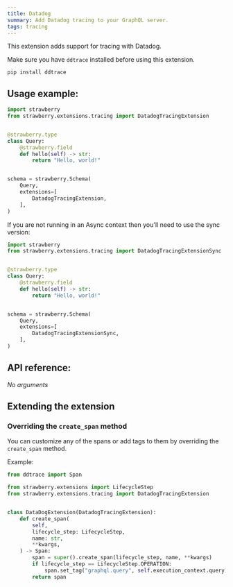 ```yaml
---
title: Datadog
summary: Add Datadog tracing to your GraphQL server.
tags: tracing
---
```



This extension adds support for tracing with Datadog.

<Note>

Make sure you have `ddtrace` installed before using this extension.

```shell
pip install ddtrace
```

</Note>

## Usage example:

```python
import strawberry
from strawberry.extensions.tracing import DatadogTracingExtension


@strawberry.type
class Query:
    @strawberry.field
    def hello(self) -> str:
        return "Hello, world!"


schema = strawberry.Schema(
    Query,
    extensions=[
        DatadogTracingExtension,
    ],
)
```

<Note>

If you are not running in an Async context then you'll need to use the sync
version:

```python
import strawberry
from strawberry.extensions.tracing import DatadogTracingExtensionSync


@strawberry.type
class Query:
    @strawberry.field
    def hello(self) -> str:
        return "Hello, world!"


schema = strawberry.Schema(
    Query,
    extensions=[
        DatadogTracingExtensionSync,
    ],
)
```

</Note>

## API reference:

_No arguments_

## Extending the extension

### Overriding the `create_span` method

You can customize any of the spans or add tags to them by overriding the
`create_span` method.

Example:

```python
from ddtrace import Span

from strawberry.extensions import LifecycleStep
from strawberry.extensions.tracing import DatadogTracingExtension


class DataDogExtension(DatadogTracingExtension):
    def create_span(
        self,
        lifecycle_step: LifecycleStep,
        name: str,
        **kwargs,
    ) -> Span:
        span = super().create_span(lifecycle_step, name, **kwargs)
        if lifecycle_step == LifecycleStep.OPERATION:
            span.set_tag("graphql.query", self.execution_context.query)
        return span
```
